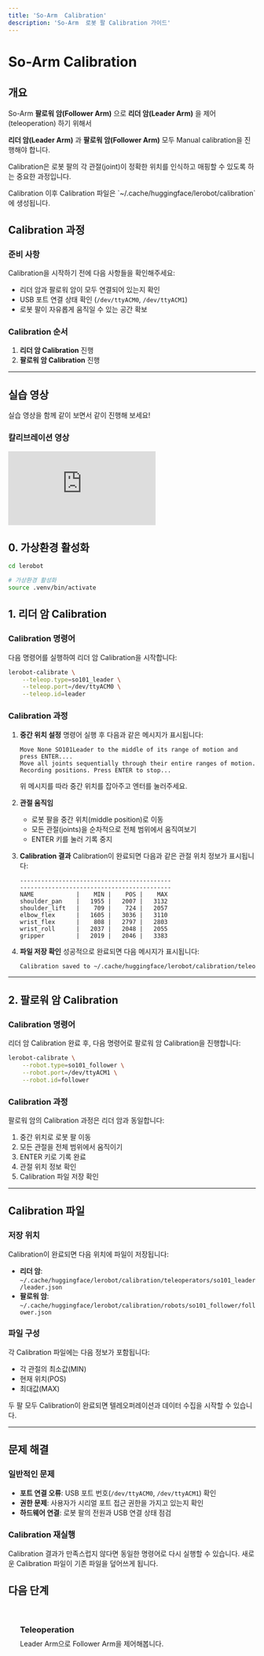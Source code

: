```yaml
---
title: 'So-Arm  Calibration'
description: 'So-Arm  로봇 팔 Calibration 가이드'
---
```



# So-Arm  Calibration

## 개요

So-Arm **팔로워 암(Follower Arm)** 으로 **리더 암(Leader Arm)** 을 제어(teleoperation) 하기 위해서 

**리더 암(Leader Arm)** 과 **팔로워 암(Follower Arm)** 모두 Manual calibration을 진행해야 합니다. 

Calibration은 로봇 팔의 각 관절(joint)이 정확한 위치를 인식하고 매핑할 수 있도록 하는 중요한 과정입니다.

<Callout type="info">
Calibration 이후 Calibration 파일은 `~/.cache/huggingface/lerobot/calibration`에 생성됩니다.
</Callout>

## Calibration 과정

### 준비 사항

Calibration을 시작하기 전에 다음 사항들을 확인해주세요:

- 리더 암과 팔로워 암이 모두 연결되어 있는지 확인
- USB 포트 연결 상태 확인 (`/dev/ttyACM0`, `/dev/ttyACM1`)
- 로봇 팔이 자유롭게 움직일 수 있는 공간 확보


### Calibration 순서

1. **리더 암 Calibration** 진행
2. **팔로워 암 Calibration** 진행

---

## 실습 영상

실습 영상을 함께 같이 보면서 같이 진행해 보세요!

<div class="youtube-grid">
  <div class="youtube-card">
    <h3>칼리브레이션 영상</h3>
    <div class="youtube-embed">
      <iframe 
        src="https://www.youtube.com/embed/vDS5eLKd9lM" 
        title="So-Arm Max 칼리브레이션 영상"
        frameborder="0" 
        allow="accelerometer; autoplay; clipboard-write; encrypted-media; gyroscope; picture-in-picture; web-share" 
        allowfullscreen>
      </iframe>
    </div>
  </div>
</div>



## 0. 가상환경 활성화 

```bash
cd lerobot

# 가상환경 활성화
source .venv/bin/activate
```

## 1. 리더 암 Calibration

### Calibration 명령어

다음 명령어를 실행하여 리더 암 Calibration을 시작합니다:

```bash
lerobot-calibrate \
    --teleop.type=so101_leader \
    --teleop.port=/dev/ttyACM0 \
    --teleop.id=leader
```

### Calibration 과정

1. **중간 위치 설정**
   명령어 실행 후 다음과 같은 메시지가 표시됩니다:
   ```
   Move None SO101Leader to the middle of its range of motion and press ENTER....
   Move all joints sequentially through their entire ranges of motion.
   Recording positions. Press ENTER to stop...
   ```

   위 메시지를 따라 중간 위치를 잡아주고 엔터를 눌러주세요.

2. **관절 움직임**
   - 로봇 팔을 중간 위치(middle position)로 이동
   - 모든 관절(joints)을 순차적으로 전체 범위에서 움직여보기
   - ENTER 키를 눌러 기록 중지

3. **Calibration 결과**
   Calibration이 완료되면 다음과 같은 관절 위치 정보가 표시됩니다:

   ```
   -------------------------------------------
   -------------------------------------------
   NAME            |    MIN |    POS |    MAX
   shoulder_pan    |   1955 |   2007 |   3132
   shoulder_lift   |    709 |    724 |   2057
   elbow_flex      |   1605 |   3036 |   3110
   wrist_flex      |    808 |   2797 |   2803
   wrist_roll      |   2037 |   2048 |   2055
   gripper         |   2019 |   2046 |   3383
   ```

4. **파일 저장 확인**
   성공적으로 완료되면 다음 메시지가 표시됩니다:
   ```bash
   Calibration saved to ~/.cache/huggingface/lerobot/calibration/teleoperators/so101_leader/leader.json
   ```

---

## 2. 팔로워 암 Calibration

### Calibration 명령어

리더 암 Calibration 완료 후, 다음 명령어로 팔로워 암 Calibration을 진행합니다:

```bash
lerobot-calibrate \
    --robot.type=so101_follower \
    --robot.port=/dev/ttyACM1 \
    --robot.id=follower
```


### Calibration 과정

팔로워 암의 Calibration 과정은 리더 암과 동일합니다:

1. 중간 위치로 로봇 팔 이동
2. 모든 관절을 전체 범위에서 움직이기
3. ENTER 키로 기록 완료
4. 관절 위치 정보 확인
5. Calibration 파일 저장 확인

---

## Calibration 파일

### 저장 위치

Calibration이 완료되면 다음 위치에 파일이 저장됩니다:

- **리더 암**: `~/.cache/huggingface/lerobot/calibration/teleoperators/so101_leader/leader.json`
- **팔로워 암**: `~/.cache/huggingface/lerobot/calibration/robots/so101_follower/follower.json`

### 파일 구성

각 Calibration 파일에는 다음 정보가 포함됩니다:
- 각 관절의 최소값(MIN)
- 현재 위치(POS)  
- 최대값(MAX)

<Callout type="success">
두 팔 모두 Calibration이 완료되면 텔레오퍼레이션과 데이터 수집을 시작할 수 있습니다.
</Callout>

---

## 문제 해결

### 일반적인 문제

- **포트 연결 오류**: USB 포트 번호(`/dev/ttyACM0`, `/dev/ttyACM1`) 확인
- **권한 문제**: 사용자가 시리얼 포트 접근 권한을 가지고 있는지 확인
- **하드웨어 연결**: 로봇 팔의 전원과 USB 연결 상태 점검

### Calibration 재실행

Calibration 결과가 만족스럽지 않다면 동일한 명령어로 다시 실행할 수 있습니다. 새로운 Calibration 파일이 기존 파일을 덮어쓰게 됩니다.


## 다음 단계

<div style="display: grid; grid-template-columns: repeat(auto-fit, minmax(280px, 1fr)); gap: 1rem; margin: 2rem 0;">
  <a href="/docs/physical-ai/lerobot/so-arm/software/teleoperation" style="padding: 1.5rem; background: var(--color-surface); border: 1px solid var(--color-border); border-radius: var(--radius-lg); text-decoration: none; transition: all var(--transition-base);">
    <h3 style="margin: 0 0 0.5rem 0; color: var(--color-accent);"><i class="fas fa-cog"></i> Teleoperation </h3>
    <p style="margin: 0; color: var(--color-text-secondary); font-size: var(--text-sm);">Leader Arm으로 Follower Arm을 제어해봅니다.</p>
  </a>
</div>
